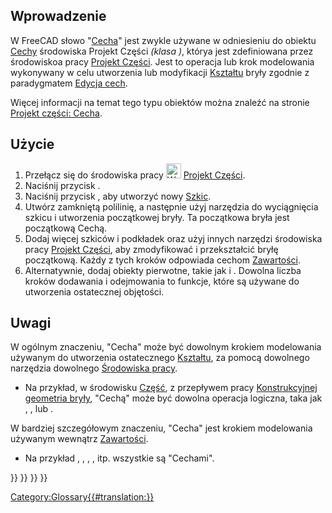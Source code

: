<languages/>

<span id="Introduction"></span>
==Wprowadzenie==

W FreeCAD słowo "[[Feature/pl|Cecha]]" jest zwykle używane w odniesieniu do obiektu [[PartDesign_Feature/pl|Cechy]] środowiska Projekt Części ''(klasa {{incode|PartDesign::Feature}})'', którya jest zdefiniowana przez środowiskoa pracy [[PartDesign_Workbench/pl|Projekt Części]]. Jest to operacja lub krok modelowania wykonywany w celu utworzenia lub modyfikacji [[Shape/pl|Kształtu]] bryły zgodnie z paradygmatem [[Feature_editing/pl|Edycja cech]].

Więcej informacji na temat tego typu obiektów można znaleźć na stronie [[PartDesign_Feature/pl|Projekt części: Cecha]].

<span id="Usage"></span>
==Użycie==

# Przełącz się do środowiska pracy [[Image:Workbench_PartDesign.svg|24px]] [[PartDesign_Workbench/pl|Projekt Części]].
# Naciśnij przycisk {{Button|[[File:PartDesign_Body.svg|16px]] [[PartDesign_Body/pl|Utwórz Zawartość]]}}.
# Naciśnij przycisk {{Button|[[File:PartDesign_NewSketch.svg|16px]] [[PartDesign_NewSketch/pl|Utwórz szkic]]}}, aby utworzyć nowy  [[Sketch/pl|Szkic]].
# Utwórz zamkniętą polilinię, a następnie użyj narzędzia {{Button|[[File:PartDesign_Pad.svg|16px]] [[PartDesign_Pad/pl|Wyciągnij]]}} do wyciągnięcia szkicu i utworzenia początkowej bryły. Ta początkowa bryła jest początkową Cechą.
# Dodaj więcej szkiców i podkładek oraz użyj innych narzędzi środowiska pracy [[PartDesign_Workbench/pl|Projekt Części]], aby zmodyfikować i przekształcić bryłę początkową. Każdy z tych kroków odpowiada cechom [[Body/pl|Zawartości]].
# Alternatywnie, dodaj obiekty pierwotne, takie jak {{Button|[[File:PartDesign_AdditiveBox.svg|16px]] [[PartDesign_AdditiveBox/pl|Addytywny prostopadłościan]]}} i {{Button|[[File:PartDesign_SubtractiveCylinder.svg|16px]] [[PartDesign_SubtractiveCylinder/pl|Subtraktywny walec]]}}. Dowolna liczba kroków dodawania i odejmowania to funkcje, które są używane do utworzenia ostatecznej objętości.

<span id="Notes"></span>
==Uwagi==

W ogólnym znaczeniu, "Cecha" może być dowolnym krokiem modelowania używanym do utworzenia ostatecznego [[Shape/pl|Kształtu]], za pomocą dowolnego narzędzia dowolnego [[Workbenches/pl|Środowiska pracy]].
* Na przykład, w środowisku [[Part_Workbench/pl|Część]], z przepływem pracy [[Constructive_solid_geometry/pl|Konstrukcyjnej geometria bryły]], "Cechą" może być dowolna operacja logiczna, taka jak {{Button|[[File:Part_Fuse.svg|16px]]. [[Part_Fuse/pl|Połączenie]]}}, {{Button|[[File:Part_Cut.svg|16px]] [[Part_Cut/pl|Wycięcie]]}}, lub {{Button|[[File:Part_Common.svg|16px]] [[Part_Common/pl|Część wspólna]]}}.

W bardziej szczegółowym znaczeniu, "Cecha" jest krokiem modelowania używanym wewnątrz [[PartDesign_Body/pl|Zawartości]].
* Na przykład {{Button|[[File:PartDesign_AdditiveCylinder.svg|16px]] [[PartDesign_AdditiveCylinder/pl|Addytywny walec]]}}, {{Button|[[File:PartDesign_AdditiveLoft.svg|16px]] [[PartDesign_AdditiveLoft/pl|Uzupełnienie wyciągnięciem przez rofile]]}}, {{Button|[[File:PartDesign_Pocket.svg|16px]] [[PartDesign_Pocket/pl|Kieszeń]]}}, {{Button|[[File:PartDesign_SubtractiveCone.svg|16px]][[PartDesign_SubtractiveCone/pl|Subtraktywny stożek]]}}, itp. wszystkie są "Cechami".

{{PartDesign Tools navi{{#translation:}}}}
{{Part Tools navi{{#translation:}}}}
{{Document objects navi{{#translation:}}}}
{{Userdocnavi{{#translation:}}}}
[[Category:Glossary{{#translation:}}]]
